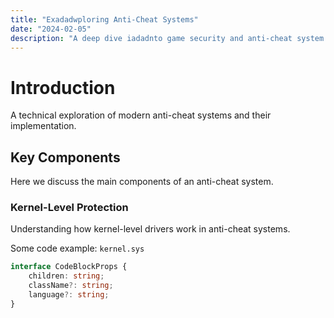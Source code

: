 ```yaml
---
title: "Exadadwploring Anti-Cheat Systems"
date: "2024-02-05"
description: "A deep dive iadadnto game security and anti-cheat system architecture"
---
```


# Introduction

A technical exploration of modern anti-cheat systems and their implementation.

## Key Components
Here we discuss the main components of an anti-cheat system.

### Kernel-Level Protection
Understanding how kernel-level drivers work in anti-cheat systems.

Some code example:
`kernel.sys`

```typescript
interface CodeBlockProps {
    children: string;
    className?: string;
    language?: string;
}
```

